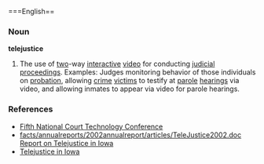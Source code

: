 ===English==

===Noun===
'''telejustice''' 

# The use of [[two]]-way [[interactive]] [[video]] for conducting [[judicial]] [[proceedings]]. Examples: Judges monitoring behavior of those individuals on [[probation]], allowing [[crime]] [[victims]] to testify at [[parole]] [[hearings]] via video, and allowing inmates to appear via video for parole hearings.

===References===
* [http://ctl.ncsc.dni.us/bbsfiles/ctc5_rom/208.HTM Fifth National Court Technology Conference]
* [http://www.icn.state.ia.us/news facts/annualreports/2002annualreport/articles/TeleJustice2002.doc Report on Telejustice in Iowa]
* [http://www.icn.state.ia.us/about_icn/users/telejustice.html Telejustice in Iowa]
